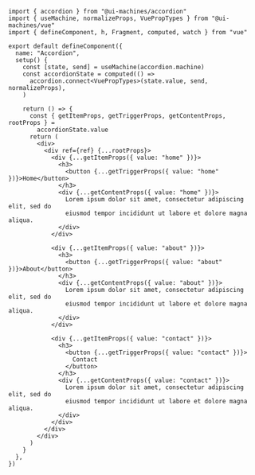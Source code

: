 ```tsx
import { accordion } from "@ui-machines/accordion"
import { useMachine, normalizeProps, VuePropTypes } from "@ui-machines/vue"
import { defineComponent, h, Fragment, computed, watch } from "vue"

export default defineComponent({
  name: "Accordion",
  setup() {
    const [state, send] = useMachine(accordion.machine)
    const accordionState = computed(() =>
      accordion.connect<VuePropTypes>(state.value, send, normalizeProps),
    )

    return () => {
      const { getItemProps, getTriggerProps, getContentProps, rootProps } =
        accordionState.value
      return (
        <div>
          <div ref={ref} {...rootProps}>
            <div {...getItemProps({ value: "home" })}>
              <h3>
                <button {...getTriggerProps({ value: "home" })}>Home</button>
              </h3>
              <div {...getContentProps({ value: "home" })}>
                Lorem ipsum dolor sit amet, consectetur adipiscing elit, sed do
                eiusmod tempor incididunt ut labore et dolore magna aliqua.
              </div>
            </div>

            <div {...getItemProps({ value: "about" })}>
              <h3>
                <button {...getTriggerProps({ value: "about" })}>About</button>
              </h3>
              <div {...getContentProps({ value: "about" })}>
                Lorem ipsum dolor sit amet, consectetur adipiscing elit, sed do
                eiusmod tempor incididunt ut labore et dolore magna aliqua.
              </div>
            </div>

            <div {...getItemProps({ value: "contact" })}>
              <h3>
                <button {...getTriggerProps({ value: "contact" })}>
                  Contact
                </button>
              </h3>
              <div {...getContentProps({ value: "contact" })}>
                Lorem ipsum dolor sit amet, consectetur adipiscing elit, sed do
                eiusmod tempor incididunt ut labore et dolore magna aliqua.
              </div>
            </div>
          </div>
        </div>
      )
    }
  },
})
```
